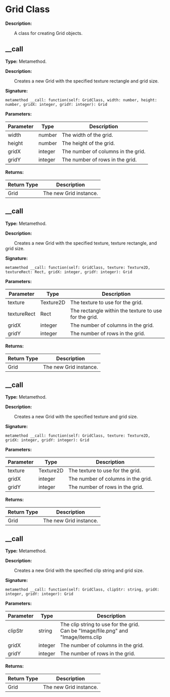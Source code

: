 # Grid Class

**Description:**

&emsp;&emsp;A class for creating Grid objects.

## __call

**Type:** Metamethod.

**Description:**

&emsp;&emsp;Creates a new Grid with the specified texture rectangle and grid size.

**Signature:**
```tl
metamethod __call: function(self: GridClass, width: number, height: number, gridX: integer, gridY: integer): Grid
```

**Parameters:**

| Parameter | Type | Description |
| --- | --- | --- |
| width | number | The width of the grid. |
| height | number | The height of the grid. |
| gridX | integer | The number of columns in the grid. |
| gridY | integer | The number of rows in the grid. |

**Returns:**

| Return Type | Description |
| --- | --- |
| Grid | The new Grid instance. |

## __call

**Type:** Metamethod.

**Description:**

&emsp;&emsp;Creates a new Grid with the specified texture, texture rectangle, and grid size.

**Signature:**
```tl
metamethod __call: function(self: GridClass, texture: Texture2D, textureRect: Rect, gridX: integer, gridY: integer): Grid
```

**Parameters:**

| Parameter | Type | Description |
| --- | --- | --- |
| texture | Texture2D | The texture to use for the grid. |
| textureRect | Rect | The rectangle within the texture to use for the grid. |
| gridX | integer | The number of columns in the grid. |
| gridY | integer | The number of rows in the grid. |

**Returns:**

| Return Type | Description |
| --- | --- |
| Grid | The new Grid instance. |

## __call

**Type:** Metamethod.

**Description:**

&emsp;&emsp;Creates a new Grid with the specified texture and grid size.

**Signature:**
```tl
metamethod __call: function(self: GridClass, texture: Texture2D, gridX: integer, gridY: integer): Grid
```

**Parameters:**

| Parameter | Type | Description |
| --- | --- | --- |
| texture | Texture2D | The texture to use for the grid. |
| gridX | integer | The number of columns in the grid. |
| gridY | integer | The number of rows in the grid. |

**Returns:**

| Return Type | Description |
| --- | --- |
| Grid | The new Grid instance. |

## __call

**Type:** Metamethod.

**Description:**

&emsp;&emsp;Creates a new Grid with the specified clip string and grid size.

**Signature:**
```tl
metamethod __call: function(self: GridClass, clipStr: string, gridX: integer, gridY: integer): Grid
```

**Parameters:**

| Parameter | Type | Description |
| --- | --- | --- |
| clipStr | string | The clip string to use for the grid.<br/>Can be "Image/file.png" and "Image/items.clip|itemA". |
| gridX | integer | The number of columns in the grid. |
| gridY | integer | The number of rows in the grid. |

**Returns:**

| Return Type | Description |
| --- | --- |
| Grid | The new Grid instance. |